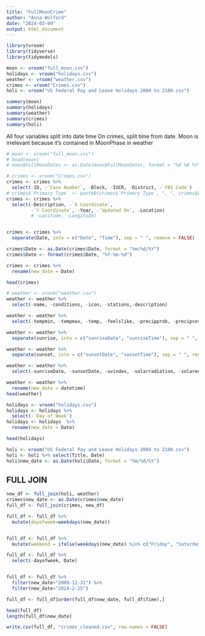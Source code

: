 ```yaml
---
title: "FullMoonCrime"
author: "Anna Wolford"
date: "2024-03-09"
output: html_document
---
```


```r
library(vroom)
library(tidyverse)
library(tidymodels)
```

```r
moon <- vroom("full_moon.csv")
holidays <- vroom("holidays.csv")
weather <- vroom("weather.csv")
crimes <- vroom("Crimes.csv")
holi <- vroom("US Federal Pay and Leave Holidays 2004 to 2100.csv")
```

```r
summary(moon)
summary(holidays)
summary(weather)
summary(crimes)
summary(holi)
```

All four variables split into date time <!-- CREATE A datetime VARIABLE Y M D -->
On crimes, split time from date.
Moon is irrelevant because it's contained in MoonPhase in weather 

```r
# moon <- vroom("full_moon.csv")
# head(moon)
# moon$FullMoonDates <- as.Date(moon$FullMoonDates, format = "%d %B %Y")

```


```r
# crimes <- vroom("Crimes.csv")
crimes <- crimes %>%
  select(-ID, -`Case Number`, -Block, -IUCR, -District, -`FBI Code`)
# crimes$`Primary Type` <- paste0(crimes$`Primary Type`, ", ", crimes$Description)
crimes <- crimes %>%
  select(-Description, -`X Coordinate`,
         -`Y Coordinate`, -Year, -`Updated On`, -Location)
         # -Latitude, -Longitude)


crimes <- crimes %>%
  separate(Date, into = c("Date", "Time"), sep = " ", remove = FALSE)

crimes$Date <- as.Date(crimes$Date, format = "%m/%d/%Y")
crimes$Date <- format(crimes$Date, "%Y-%m-%d")

crimes <- crimes %>% 
  rename(new_date = Date)

head(crimes)
```

```r
# weather <- vroom("weather.csv")
weather <- weather %>%
  select(-name, -conditions, -icon, -stations,-description)

weather <- weather %>%
  select(-tempmin, -tempmax, -temp, -feelslike, -precipprob, -precipcover)

weather <- weather %>%
  separate(sunrise, into = c("sunriseDate", "sunriseTime"), sep = " ", remove = TRUE)

weather <- weather %>%
  separate(sunset, into = c("sunsetDate", "sunsetTime"), sep = " ", remove = TRUE)

weather <- weather %>%
  select(-sunriseDate, -sunsetDate, -uvindex, -solarradiation, -solarenergy, -severerisk, -sealevelpressure, -winddir)

weather <- weather %>% 
  rename(new_date = datetime)
head(weather)
```
```r
holidays <- vroom("holidays.csv")
holidays <- holidays %>%
  select(-`Day of Week`)
holidays <- holidays  %>% 
  rename(new_date = Date)

head(holidays)


```

```r
holi <- vroom("US Federal Pay and Leave Holidays 2004 to 2100.csv")
holi <- holi %>% select(Title, Date)
holi$new_date <- as.Date(holi$Date, format = "%m/%d/%Y")
```


## FULL JOIN 
```r
new_df <- full_join(holi, weather)
crimes$new_date <- as.Date(crimes$new_date)
full_df <- full_join(crimes, new_df)

full_df <- full_df %>%
  mutate(dayofweek=weekdays(new_date))


full_df <- full_df %>%
  mutate(weekend = ifelse(weekdays(new_date) %in% c("Friday", "Saturday", "Sunday"), 1, 0))

full_df <- full_df %>%
  select(-dayofweek, Date)


full_df <- full_df %>%
  filter(new_date>"2009-12-31") %>%
  filter(new_date<"2024-2-25")

full_df <- full_df[order(full_df$new_date, full_df$Time),]

head(full_df)
length(full_df$new_date)
```
```r
write.csv(full_df, "crimes_cleaned.csv", row.names = FALSE)
```



